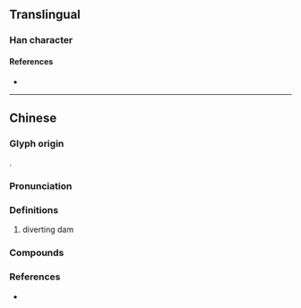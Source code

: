 {{also|垱}}
{{character info}}
==Translingual==

===Han character===
{{Han char|rn=32|rad=土|as=13|sn=16|four=|canj=GFBW|ids=⿰土當}}

====References====
* {{Han ref|kx=0240.301|hdz=10491.090|uh=58CB|ud=22731}}

----

==Chinese==
{{zh-forms|s=垱}}

===Glyph origin===
{{Han compound|土|當|c1=s|c2=p|t1=earth|ls=psc}}.

===Pronunciation===
{{zh-pron
|m=dàng
|c=dong3,dong2
|cat=n
}}

===Definitions===
{{zh-hanzi}}

# {{lb|zh|dialect}} diverting dam {{gloss|in a river or paddy field, for the purpose of irrigation}}

===Compounds===
{{zh-der|八十壋|官壋|丁司壋|盤古壋|斑竹壋|觀音壋|黑馬壋|蘇家壋:[[Sujiadang]]|圪壋店|大堰壋|楊壋|回龍壋|滑家壋}}

===References===
* {{R:yue:Jyutping Database}}